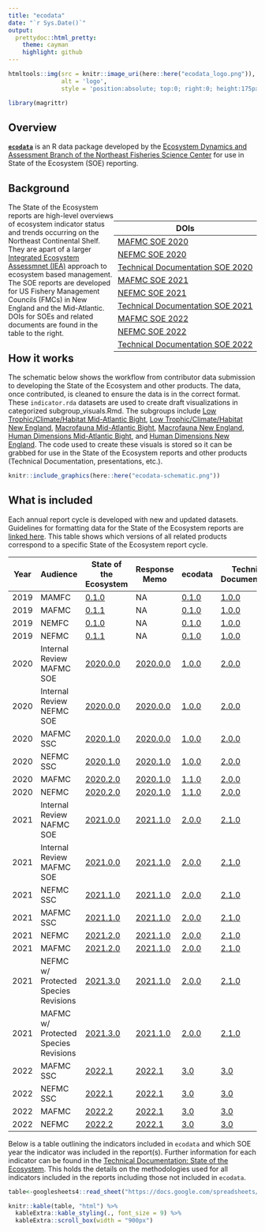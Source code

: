```yaml
---
title: "ecodata"
date: "`r Sys.Date()`"
output:
  prettydoc::html_pretty:
    theme: cayman
    highlight: github
---
```



```r
htmltools::img(src = knitr::image_uri(here::here("ecodata_logo.png")), 
               alt = 'logo', 
               style = 'position:absolute; top:0; right:0; height:175px; padding-right:20px;')

library(magrittr)
```


## Overview

[**`ecodata`**](https://github.com/NOAA-EDAB/ecodata) is an R data package developed by the [Ecosystem Dynamics and Assessment Branch of the Northeast Fisheries Science Center](https://www.fisheries.noaa.gov/new-england-mid-atlantic/ecosystems/northeast-ecosystem-dynamics-and-assessment-our-research) for use in State of the Ecosystem (SOE) reporting.

## Background

<div style= "float:right;position: relative; top: 20px;">
| DOIs |
| --- |
| [MAFMC SOE 2020](https://doi.org/10.25923/1f8j-d564) |
| [NEFMC SOE 2020](https://doi.org/10.25923/4tdk-eg57) |
| [Technical Documentation SOE 2020](https://doi.org/10.25923/64pf-sc70) |
| [MAFMC SOE 2021](https://repository.library.noaa.gov/view/noaa/29525) |
| [NEFMC SOE 2021](https://repository.library.noaa.gov/view/noaa/29524) |
| [Technical Documentation SOE 2021](https://repository.library.noaa.gov/view/noaa/29277) |
| [MAFMC SOE 2022](https://doi.org/10.25923/5s5y-0h81) |
| [NEFMC SOE 2022](https://doi.org/10.25923/ypv2-mw79) |
| [Technical Documentation SOE 2022](https://doi.org/10.25923/xq8b-dn10) |
</div>

The State of the Ecosystem reports are high-level overviews of ecosystem indicator status and trends occurring on the Northeast Continental Shelf. They are apart of a larger [Integrated Ecosystem Assessmnet (IEA)](https://www.integratedecosystemassessment.noaa.gov/regions/northeast) approach to ecosystem based management.  The SOE reports are developed for US Fishery Management Councils (FMCs) in New England and the Mid-Atlantic. DOIs for SOEs and related documents are found in the table to the right. 



## How it works

The schematic below shows the workflow from contributor data submission to developing the State of the Ecosystem and other products. The data, once contributed, is cleaned to ensure the data is in the correct format. These `indicator.rda` datasets are used to create draft visualizations in categorized subgroup_visuals.Rmd. The subgroups include [Low Trophic/Climate/Habitat Mid-Atlantic Bight](https://noaa-edab.github.io/ecodata/LTL_MAB), [Low Trophic/Climate/Habitat New England](https://noaa-edab.github.io/ecodata/LTL_NE), [Macrofauna Mid-Atlantic Bight](https://noaa-edab.github.io/ecodata/macrofauna_MAB),  [Macrofauna New England](https://noaa-edab.github.io/ecodata/macrofauna_NE), [Human Dimensions Mid-Atlantic Bight](https://noaa-edab.github.io/ecodata/human_dimensions_MAB), and [Human Dimensions New England ](https://noaa-edab.github.io/ecodata/human_dimensions_NE). The code used to create these visuals is stored so it can be grabbed for use in the State of the Ecosystem reports and other products (Technical Documentation, presentations, etc.).  

```r
knitr::include_graphics(here::here("ecodata-schematic.png"))
```


## What is included 

Each annual report cycle is developed with new and updated datasets. Guidelines for formatting data for the State of the Ecosystem reports are [linked here](https://noaa-edab.github.io/ecodata/data_guidelines). This table shows which versions of all related products correspond to a specific State of the Ecosystem report cycle. 



| Year | Audience  | State of the Ecosystem | Response Memo | ecodata | Technical Documentation |
|------|------------------|-------------|----------------|--------------|------------------|
| 2019 | MAMFC | [0.1.0](https://github.com/NOAA-EDAB/SOE-NEFMC/tree/v0.1.0) | NA | [0.1.0](https://github.com/NOAA-EDAB/ecodata/tree/0.1.0) | [1.0.0](https://github.com/NOAA-EDAB/tech-doc/tree/v1.0.0)  |
| 2019 | MAFMC | [0.1.1](https://github.com/NOAA-EDAB/SOE-MAFMC/tree/v0.1.1) | NA| [0.1.0](https://github.com/NOAA-EDAB/ecodata/tree/0.1.0) | [1.0.0](https://github.com/NOAA-EDAB/tech-doc/tree/v1.0.0)  |
| 2019 | NEMFC | [0.1.0](https://github.com/NOAA-EDAB/SOE-NEFMC/tree/v0.1.0) | NA | [0.1.0](https://github.com/NOAA-EDAB/ecodata/tree/0.1.0) | [1.0.0](https://github.com/NOAA-EDAB/tech-doc/tree/v1.0.0)  |
| 2019 | NEFMC | [0.1.1](https://github.com/NOAA-EDAB/SOE-NEFMC/tree/v0.1.1) | NA | [0.1.0](https://github.com/NOAA-EDAB/ecodata/tree/0.1.0) | [1.0.0](https://github.com/NOAA-EDAB/tech-doc/tree/v1.0.0)  |
| 2020 | Internal Review MAFMC SOE | [2020.0.0](https://github.com/NOAA-EDAB/SOE-MAFMC/tree/2020.0.0) | [2020.0.0](https://github.com/NOAA-EDAB/memos/tree/2020.1.0) | [1.0.0](https://github.com/NOAA-EDAB/ecodata/tree/1.0.0) | [2.0.0](https://github.com/NOAA-EDAB/tech-doc/tree/2.0.0)
| 2020 | Internal Review NEFMC SOE | [2020.0.0](https://github.com/NOAA-EDAB/SOE-NEFMC/tree/2020.0.0) | [2020.0.0](https://github.com/NOAA-EDAB/memos/tree/2020.1.0) | [1.0.0](https://github.com/NOAA-EDAB/ecodata/tree/1.0.0) | [2.0.0](https://github.com/NOAA-EDAB/tech-doc/tree/2.0.0)
| 2020 | MAFMC SSC | [2020.1.0](https://github.com/NOAA-EDAB/SOE-MAFMC/tree/2020.1.0) | [2020.0.0](https://github.com/NOAA-EDAB/memos/tree/2020.0.0) | [1.0.0](https://github.com/NOAA-EDAB/ecodata/tree/1.0.0) | [2.0.0](https://github.com/NOAA-EDAB/tech-doc/tree/2.0.0)
| 2020 | NEFMC SSC | [2020.1.0](https://github.com/NOAA-EDAB/SOE-NEFMC/tree/2020.1.0) | [2020.1.0](https://github.com/NOAA-EDAB/memos/tree/2020.1.0) | [1.0.0](https://github.com/NOAA-EDAB/ecodata/tree/1.0.0) | [2.0.0](https://github.com/NOAA-EDAB/tech-doc/tree/2.0.0) |
| 2020 | MAFMC | [2020.2.0](https://github.com/NOAA-EDAB/SOE-MAFMC/tree/2020.2.0) | [2020.1.0](https://github.com/NOAA-EDAB/memos/tree/2020.1.0) | [1.1.0](https://github.com/NOAA-EDAB/ecodata/tree/1.1.0) | [2.0.0](https://github.com/NOAA-EDAB/tech-doc/tree/2.0.0)
| 2020 | NEFMC | [2020.2.0](https://github.com/NOAA-EDAB/SOE-NEFMC/tree/2020.2.0) | [2020.1.0](https://github.com/NOAA-EDAB/memos/tree/2020.1.0) | [1.1.0](https://github.com/NOAA-EDAB/ecodata/tree/1.1.0) | [2.0.0](https://github.com/NOAA-EDAB/tech-doc/tree/2.0.0) |
| 2021 | Internal Review NAFMC SOE | [2021.0.0](https://github.com/NOAA-EDAB/SOE-NEFMC/releases/tag/2021.0.0) | [2021.1.0](https://github.com/NOAA-EDAB/memos) | [2.0.0](https://github.com/NOAA-EDAB/ecodata/releases/tag/2.0.0) | [2.1.0](https://github.com/NOAA-EDAB/tech-doc/tree/2.1.0) |
| 2021 | Internal Review MAFMC SOE | [2021.0.0](https://github.com/NOAA-EDAB/SOE-MAFMC/releases/tag/2021.0.0) | [2021.1.0](https://github.com/NOAA-EDAB/memos) | [2.0.0](https://github.com/NOAA-EDAB/ecodata/releases/tag/2.0.0) | [2.1.0](https://github.com/NOAA-EDAB/tech-doc/tree/2.1.0) |
| 2021 | NEFMC SSC |[2021.1.0](https://github.com/NOAA-EDAB/SOE-NEFMC/releases/tag/2021.1.0) | [2021.1.0](https://github.com/NOAA-EDAB/memos) | [2.0.0](https://github.com/NOAA-EDAB/ecodata/releases/tag/2.0.0) | [2.1.0](https://github.com/NOAA-EDAB/tech-doc/tree/2.1.0) |
| 2021 | MAFMC SSC |[2021.1.0](https://github.com/NOAA-EDAB/SOE-MAFMC/releases/tag/2021.1.0) | [2021.1.0](https://github.com/NOAA-EDAB/memos) | [2.0.0](https://github.com/NOAA-EDAB/ecodata/releases/tag/2.0.0) | [2.1.0](https://github.com/NOAA-EDAB/tech-doc/tree/2.1.0) |
| 2021 | NEFMC | [2021.2.0](https://github.com/NOAA-EDAB/SOE-NEFMC/releases/tag/2021.2.0) | [2021.1.0](https://github.com/NOAA-EDAB/memos/releases/tag/2021.1.0) | [2.0.0](https://github.com/NOAA-EDAB/ecodata/releases/tag/2.0.0) | [2.1.0](https://github.com/NOAA-EDAB/tech-doc/tree/2.1.0) |
| 2021 | MAFMC | [2021.2.0](https://github.com/NOAA-EDAB/SOE-MAFMC/releases/tag/2021.2.0) | [2021.1.0](https://github.com/NOAA-EDAB/memos/releases/tag/2021.1.0) | [2.0.0](https://github.com/NOAA-EDAB/ecodata/releases/tag/2.0.0) | [2.1.0](https://github.com/NOAA-EDAB/tech-doc/tree/2.1.0) |
| 2021 | NEFMC w/ Protected Species Revisions | [2021.3.0](https://github.com/NOAA-EDAB/SOE-NEFMC/releases/tag/2021.3.0) | [2021.1.0](https://github.com/NOAA-EDAB/memos/releases/tag/2021.1.0) | [2.0.0](https://github.com/NOAA-EDAB/ecodata/releases/tag/2.0.0) | [2.1.0](https://github.com/NOAA-EDAB/tech-doc/tree/2.1.0) | 
| 2021 | MAFMC w/ Protected Species Revisions | [2021.3.0](https://github.com/NOAA-EDAB/SOE-MAFMC/releases/tag/2021.3.0) | [2021.1.0](https://github.com/NOAA-EDAB/memos/releases/tag/2021.1.0) | [2.0.0](https://github.com/NOAA-EDAB/ecodata/releases/tag/2.0.0) | [2.1.0](https://github.com/NOAA-EDAB/tech-doc/tree/2.1.0) | 
|2022 | MAFMC SSC | [2022.1](https://github.com/NOAA-EDAB/SOE-MAFMC/releases/tag/2022.1) | [2022.1](https://github.com/NOAA-EDAB/memos/releases/tag/2022.1) | [3.0](https://github.com/NOAA-EDAB/ecodata/releases/tag/3.0) | [3.0](https://github.com/NOAA-EDAB/tech-doc/tree/3.0) | 
|2022 | NEFMC SSC | [2022.1](https://github.com/NOAA-EDAB/SOE-NEFMC/releases/tag/2022.1) | [2022.1](https://github.com/NOAA-EDAB/memos/releases/tag/2022.1) | [3.0](https://github.com/NOAA-EDAB/ecodata/releases/tag/3.0) | [3.0](https://github.com/NOAA-EDAB/tech-doc/tree/3.0) | 
|2022 | MAFMC | [2022.2](https://github.com/NOAA-EDAB/SOE-MAFMC/releases/tag/2022.2) | [2022.1](https://github.com/NOAA-EDAB/memos/releases/tag/2022.1) | [3.0](https://github.com/NOAA-EDAB/ecodata/releases/tag/3.0) | [3.0](https://github.com/NOAA-EDAB/tech-doc/tree/3.0) | 
|2022 | NEFMC | [2022.2](https://github.com/NOAA-EDAB/SOE-NEFMC/releases/tag/2022.2) | [2022.1](https://github.com/NOAA-EDAB/memos/releases/tag/2022.1) | [3.0](https://github.com/NOAA-EDAB/ecodata/releases/tag/3.0) | [3.0](https://github.com/NOAA-EDAB/tech-doc/tree/3.0) | 

Below is a table outlining the indicators included in `ecodata` and which SOE year the indicator was included in the report(s). Further information for each indicator can be found in the [Technical Documentation: State of the Ecosystem](https://noaa-edab.github.io/tech-doc/). This holds the details on the methodologies used for all indicators included in the reports including those not included in `ecodata`.  

 
```r
table<-googlesheets4::read_sheet("https://docs.google.com/spreadsheets/d/1B10TeAs50giBoCgiRdZtzDr5fm3TAZyqexRJ_yrPWR0/edit#gid=0")

knitr::kable(table, "html") %>% 
  kableExtra::kable_styling(., font_size = 9) %>% 
  kableExtra::scroll_box(width = "900px")
```


